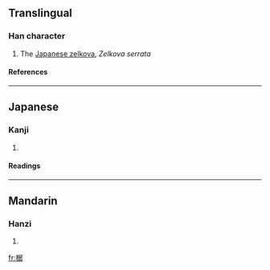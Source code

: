 ==Translingual==

===Han character===
{{Han char|rn=75|rad=木|as=08|sn=12|four=4796<sub>4</sub>|canj=木尸十口 (DSJR)}}

# The [[Japanese zelkova]], ''Zelkova serrata''

====References====
{{Han ref|kx=0536.130|dkj=15026|dj=0924.040|hdz=21240.040|uh=6910|ud=26896|bh=D9B9|bd=55737}}

----
==Japanese==
===Kanji===
{{ja-kanji|grade=}}
# {{defn|Japanese}} 
====Readings====
{{ja-readings|on=[[きょ]] (kyo), [[こ]] (ko)|kun=[[まがき]] (magaki)}}

----
==Mandarin==
===Hanzi===
{{cmn-hanzi|pin=[[jū]] ([[ju1]]), [[pí]] ([[pi2]]), [[pì]] ([[pi4]])|wg=chü<sup>1</sup>, p'i<sup>2</sup>, p'i<sup>4</sup>}}
# {{defn|Mandarin}}

[[fr:椐]]